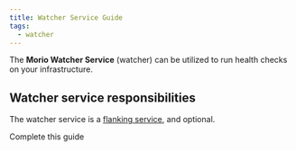 ```yaml
---
title: Watcher Service Guide
tags:
  - watcher
---
```


The **Morio Watcher Service** (watcher) can be utilized to run
health checks on your infrastructure.

## Watcher service responsibilities

The watcher service is a [flanking
service](/docs/reference/terminology/flanking-service), and optional.

<Fixme>Complete this guide</Fixme>
